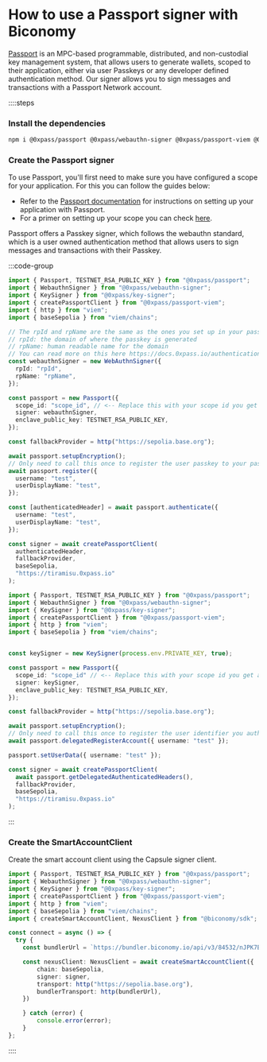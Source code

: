 # How to use a Passport signer with Biconomy

[Passport](https://docs.0xpass.io/) is an MPC-based programmable, distributed, and non-custodial key management system, that allows users to generate wallets, scoped to their application, either via user Passkeys or any developer defined authentication method. Our signer allows you to sign messages and transactions with a Passport Network account.

::::steps

### Install the dependencies

```bash
npm i @0xpass/passport @0xpass/webauthn-signer @0xpass/passport-viem @0xpass/key-signer @biconomy/sdk viem
```

### Create the Passport signer

To use Passport, you'll first need to make sure you have configured a scope for your application. For this you can follow the guides below:

- Refer to the [Passport documentation](https://docs.0xpass.io/) for instructions on setting up your application with Passport.
- For a primer on setting up your scope you can check [here](https://docs.0xpass.io/authentication/configuring-your-scope).

Passport offers a Passkey signer, which follows the webauthn standard, which is a user owned authentication method that allows users to sign messages and transactions with their Passkey.

:::code-group

```ts [Passkey Signer]
import { Passport, TESTNET_RSA_PUBLIC_KEY } from "@0xpass/passport";
import { WebauthnSigner } from "@0xpass/webauthn-signer";
import { KeySigner } from "@0xpass/key-signer";
import { createPassportClient } from "@0xpass/passport-viem";
import { http } from "viem";
import { baseSepolia } from "viem/chains";

// The rpId and rpName are the same as the ones you set up in your passport application scope. They follow the webauthn standard, of the following values
// rpId: the domain of where the passkey is generated
// rpName: human readable name for the domain
// You can read more on this here https://docs.0xpass.io/authentication/configuring-your-scope#scope-configuration
const webauthnSigner = new WebAuthnSigner({
  rpId: "rpId",
  rpName: "rpName",
});

const passport = new Passport({
  scope_id: "scope_id", // <-- Replace this with your scope id you get after configuring your scope by following the Passport documentation
  signer: webauthnSigner,
  enclave_public_key: TESTNET_RSA_PUBLIC_KEY,
});

const fallbackProvider = http("https://sepolia.base.org");

await passport.setupEncryption();
// Only need to call this once to register the user passkey to your passport application scope
await passport.register({
  username: "test",
  userDisplayName: "test",
});

const [authenticatedHeader] = await passport.authenticate({
  username: "test",
  userDisplayName: "test",
});

const signer = await createPassportClient(
  authenticatedHeader,
  fallbackProvider,
  baseSepolia,
  "https://tiramisu.0xpass.io"
);

```

```ts [Developer Owned Auth Signer]
import { Passport, TESTNET_RSA_PUBLIC_KEY } from "@0xpass/passport";
import { WebauthnSigner } from "@0xpass/webauthn-signer";
import { KeySigner } from "@0xpass/key-signer";
import { createPassportClient } from "@0xpass/passport-viem";
import { http } from "viem";
import { baseSepolia } from "viem/chains";


const keySigner = new KeySigner(process.env.PRIVATE_KEY, true);

const passport = new Passport({
  scope_id: "scope_id" // <-- Replace this with your scope id you get after configuring your scope by following the Passport documentation,
  signer: keySigner,
  enclave_public_key: TESTNET_RSA_PUBLIC_KEY,
});

const fallbackProvider = http("https://sepolia.base.org");

await passport.setupEncryption();
// Only need to call this once to register the user identifier you authenticate with to your passport application scope
await passport.delegatedRegisterAccount({ username: "test" });

passport.setUserData({ username: "test" });

const signer = await createPassportClient(
  await passport.getDelegatedAuthenticatedHeaders(),
  fallbackProvider,
  baseSepolia,
  "https://tiramisu.0xpass.io"
);

```
:::

### Create the SmartAccountClient

Create the smart account client using the Capsule signer client. 

```ts
import { Passport, TESTNET_RSA_PUBLIC_KEY } from "@0xpass/passport";
import { WebauthnSigner } from "@0xpass/webauthn-signer";
import { KeySigner } from "@0xpass/key-signer";
import { createPassportClient } from "@0xpass/passport-viem";
import { http } from "viem";
import { baseSepolia } from "viem/chains";
import { createSmartAccountClient, NexusClient } from "@biconomy/sdk";

const connect = async () => {
  try {
    const bundlerUrl = `https://bundler.biconomy.io/api/v3/84532/nJPK7B3ru.dd7f7861-190d-41bd-af80-6877f74b8f44`

    const nexusClient: NexusClient = await createSmartAccountClient({
        chain: baseSepolia,
        signer: signer,
        transport: http("https://sepolia.base.org"),
        bundlerTransport: http(bundlerUrl),
    })

    } catch (error) {
        console.error(error);
    }
};

```

::::